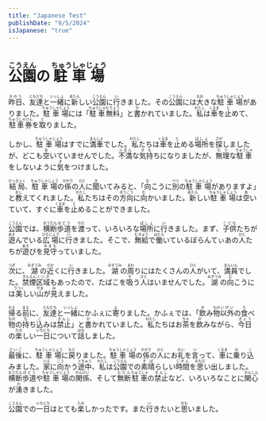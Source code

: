 ```yaml
---
title: "Japanese Test"
publishDate: "9/5/2024"
isJapanese: "true"
---
```


<h1>
  <ruby>公園<rt>こうえん</rt></ruby>の
  <ruby>駐車場<rt>ちゅうしゃじょう</rt></ruby>
</h1>

<ruby><rb>昨日</rb><rp>(</rp><rt>きのう</rt><rp>)</rp></ruby>、<ruby><rb>友達</rb><rp>(</rp><rt>ともだち</rt><rp>)</rp></ruby>と<ruby><rb>一緒</rb><rp>(</rp><rt>いっしょ</rt><rp>)</rp></ruby>に<ruby><rb>新</rb><rp>(</rp><rt>あたら</rt><rp>)</rp></ruby>しい<ruby><rb>公園</rb><rp>(</rp><rt>こうえん</rt><rp>)</rp></ruby>に<ruby><rb>行</rb><rp>(</rp><rt>い</rt><rp>)</rp></ruby>きました。その<ruby><rb>公園</rb><rp>(</rp><rt>こうえん</rt><rp>)</rp></ruby>には<ruby><rb>大</rb><rp>(</rp><rt>おお</rt><rp>)</rp></ruby>きな<ruby><rb>駐車場</rb><rp>(</rp><rt>ちゅうしゃじょう</rt><rp>)</rp></ruby>がありました。<ruby><rb>駐車場</rb><rp>(</rp><rt>ちゅうしゃじょう</rt><rp>)</rp></ruby>には「<ruby><rb>駐車</rb><rp>(</rp><rt>ちゅうしゃ</rt><rp>)</rp></ruby><ruby><rb>無料</rb><rp>(</rp><rt>むりょう</rt><rp>)</rp></ruby>」と<ruby><rb>書</rb><rp>(</rp><rt>か</rt><rp>)</rp></ruby>かれていました。<ruby><rb>私</rb><rp>(</rp><rt>わたし</rt><rp>)</rp></ruby>は<ruby><rb>車</rb><rp>(</rp><rt>くるま</rt><rp>)</rp></ruby>を<ruby><rb>止</rb><rp>(</rp><rt>と</rt><rp>)</rp></ruby>めて、<ruby><rb>駐車券</rb><rp>(</rp><rt>ちゅうしゃけん</rt><rp>)</rp></ruby>を<ruby><rb>取</rb><rp>(</rp><rt>と</rt><rp>)</rp></ruby>りました。

しかし、<ruby><rb>駐車場</rb><rp>(</rp><rt>ちゅうしゃじょう</rt><rp>)</rp></ruby>はすでに<ruby><rb>満車</rb><rp>(</rp><rt>まんしゃ</rt><rp>)</rp></ruby>でした。<ruby><rb>私</rb><rp>(</rp><rt>わたし</rt><rp>)</rp></ruby>たちは<ruby><rb>車</rb><rp>(</rp><rt>くるま</rt><rp>)</rp></ruby>を<ruby><rb>止</rb><rp>(</rp><rt>と</rt><rp>)</rp></ruby>める<ruby><rb>場所</rb><rp>(</rp><rt>ばしょ</rt><rp>)</rp></ruby>を<ruby><rb>探</rb><rp>(</rp><rt>さが</rt><rp>)</rp></ruby>しましたが、どこも<ruby><rb>空</rb><rp>(</rp><rt>あ</rt><rp>)</rp></ruby>いていませんでした。<ruby><rb>不満</rb><rp>(</rp><rt>ふまん</rt><rp>)</rp></ruby>な<ruby><rb>気持</rb><rp>(</rp><rt>きも</rt><rp>)</rp></ruby>ちになりましたが、<ruby><rb>無理</rb><rp>(</rp><rt>むり</rt><rp>)</rp></ruby>な<ruby><rb>駐車</rb><rp>(</rp><rt>ちゅうしゃ</rt><rp>)</rp></ruby>をしないように<ruby><rb>気</rb><rp>(</rp><rt>き</rt><rp>)</rp></ruby>をつけました。

<ruby><rb>結局</rb><rp>(</rp><rt>けっきょく</rt><rp>)</rp></ruby>、<ruby><rb>駐車場</rb><rp>(</rp><rt>ちゅうしゃじょう</rt><rp>)</rp></ruby>の<ruby><rb>係</rb><rp>(</rp><rt>かかり</rt><rp>)</rp></ruby>の<ruby><rb>人</rb><rp>(</rp><rt>ひと</rt><rp>)</rp></ruby>に<ruby><rb>聞</rb><rp>(</rp><rt>き</rt><rp>)</rp></ruby>いてみると、「<ruby><rb>向</rb><rp>(</rp><rt>む</rt><rp>)</rp></ruby>こうに<ruby><rb>別</rb><rp>(</rp><rt>べつ</rt><rp>)</rp></ruby>の<ruby><rb>駐車場</rb><rp>(</rp><rt>ちゅうしゃじょう</rt><rp>)</rp></ruby>がありますよ」と<ruby><rb>教</rb><rp>(</rp><rt>おし</rt><rp>)</rp></ruby>えてくれました。<ruby><rb>私</rb><rp>(</rp><rt>わたし</rt><rp>)</rp></ruby>たちはその<ruby><rb>方向</rb><rp>(</rp><rt>ほうこう</rt><rp>)</rp></ruby>に<ruby><rb>向</rb><rp>(</rp><rt>む</rt><rp>)</rp></ruby>かいました。<ruby><rb>新</rb><rp>(</rp><rt>あたら</rt><rp>)</rp></ruby>しい<ruby><rb>駐車場</rb><rp>(</rp><rt>ちゅうしゃじょう</rt><rp>)</rp></ruby>は<ruby><rb>空</rb><rp>(</rp><rt>あ</rt><rp>)</rp></ruby>いていて、すぐに<ruby><rb>車</rb><rp>(</rp><rt>くるま</rt><rp>)</rp></ruby>を<ruby><rb>止</rb><rp>(</rp><rt>と</rt><rp>)</rp></ruby>めることができました。

<ruby><rb>公園</rb><rp>(</rp><rt>こうえん</rt><rp>)</rp></ruby>では、<ruby><rb>横断</rb><rp>(</rp><rt>おうだん</rt><rp>)</rp></ruby><ruby><rb>歩道</rb><rp>(</rp><rt>ほどう</rt><rp>)</rp></ruby>を<ruby><rb>渡</rb><rp>(</rp><rt>わた</rt><rp>)</rp></ruby>って、いろいろな<ruby><rb>場所</rb><rp>(</rp><rt>ばしょ</rt><rp>)</rp></ruby>に<ruby><rb>行</rb><rp>(</rp><rt>い</rt><rp>)</rp></ruby>きました。まず、<ruby><rb>子供</rb><rp>(</rp><rt>こども</rt><rp>)</rp></ruby>たちが<ruby><rb>遊</rb><rp>(</rp><rt>あそ</rt><rp>)</rp></ruby>んでいる<ruby><rb>広場</rb><rp>(</rp><rt>ひろじょう</rt><rp>)</rp></ruby>に<ruby><rb>行</rb><rp>(</rp><rt>い</rt><rp>)</rp></ruby>きました。そこで、<ruby><rb>無給</rb><rp>(</rp><rt>むきゅう</rt><rp>)</rp></ruby>で<ruby><rb>働</rb><rp>(</rp><rt>はたら</rt><rp>)</rp></ruby>いているぼらんてぃあの<ruby><rb>人</rb><rp>(</rp><rt>ひと</rt><rp>)</rp></ruby>たちが<ruby><rb>遊</rb><rp>(</rp><rt>あそ</rt><rp>)</rp></ruby>びを<ruby><rb>見守</rb><rp>(</rp><rt>みまも</rt><rp>)</rp></ruby>っていました。

<ruby><rb>次</rb><rp>(</rp><rt>つぎ</rt><rp>)</rp></ruby>に、<ruby><rb>湖</rb><rp>(</rp><rt>みずうみ</rt><rp>)</rp></ruby>の<ruby><rb>近</rb><rp>(</rp><rt>ちか</rt><rp>)</rp></ruby>くに<ruby><rb>行</rb><rp>(</rp><rt>い</rt><rp>)</rp></ruby>きました。<ruby><rb>湖</rb><rp>(</rp><rt>みずうみ</rt><rp>)</rp></ruby>の<ruby><rb>周</rb><rp>(</rp><rt>まわ</rt><rp>)</rp></ruby>りにはたくさんの<ruby><rb>人</rb><rp>(</rp><rt>ひと</rt><rp>)</rp></ruby>がいて、<ruby><rb>満員</rb><rp>(</rp><rt>まんいん</rt><rp>)</rp></ruby>でした。<ruby><rb>禁煙</rb><rp>(</rp><rt>きんえん</rt><rp>)</rp></ruby><ruby><rb>区域</rb><rp>(</rp><rt>くいき</rt><rp>)</rp></ruby>もあったので、たばこを<ruby><rb>吸</rb><rp>(</rp><rt>す</rt><rp>)</rp></ruby>う<ruby><rb>人</rb><rp>(</rp><rt>ひと</rt><rp>)</rp></ruby>はいませんでした。<ruby><rb>湖</rb><rp>(</rp><rt>みずうみ</rt><rp>)</rp></ruby>の<ruby><rb>向</rb><rp>(</rp><rt>む</rt><rp>)</rp></ruby>こうには<ruby><rb>美</rb><rp>(</rp><rt>うつく</rt><rp>)</rp></ruby>しい<ruby><rb>山</rb><rp>(</rp><rt>やま</rt><rp>)</rp></ruby>が<ruby><rb>見</rb><rp>(</rp><rt>み</rt><rp>)</rp></ruby>えました。

<ruby><rb>帰</rb><rp>(</rp><rt>かえ</rt><rp>)</rp></ruby>る<ruby><rb>前</rb><rp>(</rp><rt>まえ</rt><rp>)</rp></ruby>に、<ruby><rb>友達</rb><rp>(</rp><rt>ともだち</rt><rp>)</rp></ruby>と<ruby><rb>一緒</rb><rp>(</rp><rt>いっしょ</rt><rp>)</rp></ruby>にかふぇに<ruby><rb>寄</rb><rp>(</rp><rt>よ</rt><rp>)</rp></ruby>りました。かふぇでは、「<ruby><rb>飲</rb><rp>(</rp><rt>の</rt><rp>)</rp></ruby>み<ruby><rb>物</rb><rp>(</rp><rt>もの</rt><rp>)</rp></ruby><ruby><rb>以外</rb><rp>(</rp><rt>いがい</rt><rp>)</rp></ruby>の<ruby><rb>食</rb><rp>(</rp><rt>た</rt><rp>)</rp></ruby>べ<ruby><rb>物</rb><rp>(</rp><rt>もの</rt><rp>)</rp></ruby>の<ruby><rb>持</rb><rp>(</rp><rt>も</rt><rp>)</rp></ruby>ち<ruby><rb>込</rb><rp>(</rp><rt>こ</rt><rp>)</rp></ruby>みは<ruby><rb>禁止</rb><rp>(</rp><rt>きんし</rt><rp>)</rp></ruby>」と<ruby><rb>書</rb><rp>(</rp><rt>か</rt><rp>)</rp></ruby>かれていました。<ruby><rb>私</rb><rp>(</rp><rt>わたし</rt><rp>)</rp></ruby>たちはお<ruby><rb>茶</rb><rp>(</rp><rt>ちゃ</rt><rp>)</rp></ruby>を<ruby><rb>飲</rb><rp>(</rp><rt>の</rt><rp>)</rp></ruby>みながら、<ruby><rb>今日</rb><rp>(</rp><rt>きょう</rt><rp>)</rp></ruby>の<ruby><rb>楽</rb><rp>(</rp><rt>たの</rt><rp>)</rp></ruby>しい<ruby><rb>一</rb><rp>(</rp><rt>いち</rt><rp>)</rp></ruby><ruby><rb>日</rb><rp>(</rp><rt>にち</rt><rp>)</rp></ruby>について<ruby><rb>話</rb><rp>(</rp><rt>はな</rt><rp>)</rp></ruby>しました。

<ruby><rb>最後</rb><rp>(</rp><rt>さいご</rt><rp>)</rp></ruby>に、<ruby><rb>駐車場</rb><rp>(</rp><rt>ちゅうしゃじょう</rt><rp>)</rp></ruby>に<ruby><rb>戻</rb><rp>(</rp><rt>もど</rt><rp>)</rp></ruby>りました。<ruby><rb>駐車場</rb><rp>(</rp><rt>ちゅうしゃじょう</rt><rp>)</rp></ruby>の<ruby><rb>係</rb><rp>(</rp><rt>かかり</rt><rp>)</rp></ruby>の<ruby><rb>人</rb><rp>(</rp><rt>ひと</rt><rp>)</rp></ruby>にお<ruby><rb>礼</rb><rp>(</rp><rt>れい</rt><rp>)</rp></ruby>を<ruby><rb>言</rb><rp>(</rp><rt>い</rt><rp>)</rp></ruby>って、<ruby><rb>車</rb><rp>(</rp><rt>くるま</rt><rp>)</rp></ruby>に<ruby><rb>乗</rb><rp>(</rp><rt>の</rt><rp>)</rp></ruby>り<ruby><rb>込</rb><rp>(</rp><rt>こ</rt><rp>)</rp></ruby>みました。<ruby><rb>家</rb><rp>(</rp><rt>いえ</rt><rp>)</rp></ruby>に<ruby><rb>向</rb><rp>(</rp><rt>こう</rt><rp>)</rp></ruby>かう<ruby><rb>途中</rb><rp>(</rp><rt>とちゅう</rt><rp>)</rp></ruby>、<ruby><rb>私</rb><rp>(</rp><rt>わたし</rt><rp>)</rp></ruby>は<ruby><rb>公園</rb><rp>(</rp><rt>こうえん</rt><rp>)</rp></ruby>での<ruby><rb>素晴</rb><rp>(</rp><rt>すば</rt><rp>)</rp></ruby>らしい<ruby><rb>時間</rb><rp>(</rp><rt>じかん</rt><rp>)</rp></ruby>を<ruby><rb>思</rb><rp>(</rp><rt>おもだ</rt><rp>)</rp></ruby>い<ruby><rb>出</rb><rp>(</rp><rt></rt><rp>)</rp></ruby>しました。<ruby><rb>横断</rb><rp>(</rp><rt>おうだん</rt><rp>)</rp></ruby><ruby><rb>歩道</rb><rp>(</rp><rt>ほどう</rt><rp>)</rp></ruby>や<ruby><rb>駐車場</rb><rp>(</rp><rt>ちゅうしゃじょう</rt><rp>)</rp></ruby>の<ruby><rb>関係</rb><rp>(</rp><rt>かんけい</rt><rp>)</rp></ruby>、そして<ruby><rb>無断</rb><rp>(</rp><rt>むだん</rt><rp>)</rp></ruby><ruby><rb>駐車</rb><rp>(</rp><rt>ちゅうしゃ</rt><rp>)</rp></ruby>の<ruby><rb>禁止</rb><rp>(</rp><rt>きんし</rt><rp>)</rp></ruby>など、いろいろなことに<ruby><rb>関心</rb><rp>(</rp><rt>かんしん</rt><rp>)</rp></ruby>が<ruby><rb>湧</rb><rp>(</rp><rt>わ</rt><rp>)</rp></ruby>きました。
            

<ruby><rb>公園</rb><rp>(</rp><rt>こうえん</rt><rp>)</rp></ruby>での<ruby><rb>一</rb><rp>(</rp><rt>いち</rt><rp>)</rp></ruby><ruby><rb>日</rb><rp>(</rp><rt>にち</rt><rp>)</rp></ruby>はとても<ruby><rb>楽</rb><rp>(</rp><rt>たの</rt><rp>)</rp></ruby>しかったです。また<ruby><rb>行</rb><rp>(</rp><rt>い</rt><rp>)</rp></ruby>きたいと<ruby><rb>思</rb><rp>(</rp><rt>おも</rt><rp>)</rp></ruby>いました。

